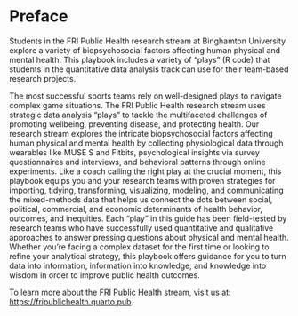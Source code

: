 # Preface {.unnumbered}

Students in the FRI Public Health research stream at Binghamton University explore a variety of biopsychosocial factors affecting human physical and mental health. This playbook includes a variety of "plays" (R code) that students in the quantitative data analysis track can use for their team-based research projects.

The most successful sports teams rely on well-designed plays to navigate complex game situations. The FRI Public Health research stream uses strategic data analysis "plays" to tackle the multifaceted challenges of promoting wellbeing, preventing disease, and protecting health. Our research stream explores the intricate biopsychosocial factors affecting human physical and mental health by collecting physiological data through wearables like MUSE S and Fitbits, psychological insights via survey questionnaires and interviews, and behavioral patterns through online experiments. Like a coach calling the right play at the crucial moment, this playbook equips you and your research teams with proven strategies for importing, tidying, transforming, visualizing, modeling, and communicating the mixed-methods data that helps us connect the dots between social, political, commercial, and economic determinants of health behavior, outcomes, and inequities. Each "play" in this guide has been field-tested by research teams who have successfully used quantitative and qualitative approaches to answer pressing questions about physical and mental health. Whether you're facing a complex dataset for the first time or looking to refine your analytical strategy, this playbook offers guidance for you to turn data into information, information into knowledge, and knowledge into wisdom in order to improve public health outcomes.

To learn more about the FRI Public Health stream, visit us at: <https://fripublichealth.quarto.pub>.
